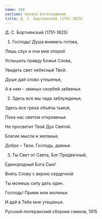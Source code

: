 ```yaml
---
name: 194
section: Начало богослужения
title: Д. С. Бортнянский (1751-1825)
---
```

Д. С. Бортнянский (1751-1825)


1. Господь! Душа внимать готова,

Лишь слух и очи мне открой

Услышать правду Божья Слова,

Увидеть свет небесный Твой.

Душе дай слово утешенья,

А в нем – земных скорбей забвенье.


2. Здесь все мы чада заблужденья,

Здесь все греха объяты тьмой,

Пока нас светом откровенья

Не просветит Твой Дух Святой.

Благие мысли и желанья,

Добро – Твои, Господь, даянья.


3. Ты Свет от Света, Бог Предвечный,

Единородный Бога Сын!

Внять Слову с верою сердечной

Ты можешь силу дать один.

Господь! Прими мое моленье

И дай в Тебе мне утешенье.


Русский лютеранский сборник гимнов, 1915